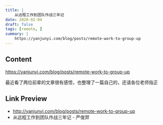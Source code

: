 ```yaml
---
title: |
    从远程工作到团队作战三年记
date: 2020-02-04
draft: false
tags: [remote, ]
summary: |
    https://yanjunyi.com/blog/posts/remote-work-to-group-up
---
```


## Content

https://yanjunyi.com/blog/posts/remote-work-to-group-up

最近看了两位前辈的文章很有感悟，也整理了一篇自己的，还请各位老师指正

## Link Preview

- http://yanjunyi.com/blog/posts/remote-work-to-group-up
- 从远程工作到团队作战三年记 - 严俊羿
